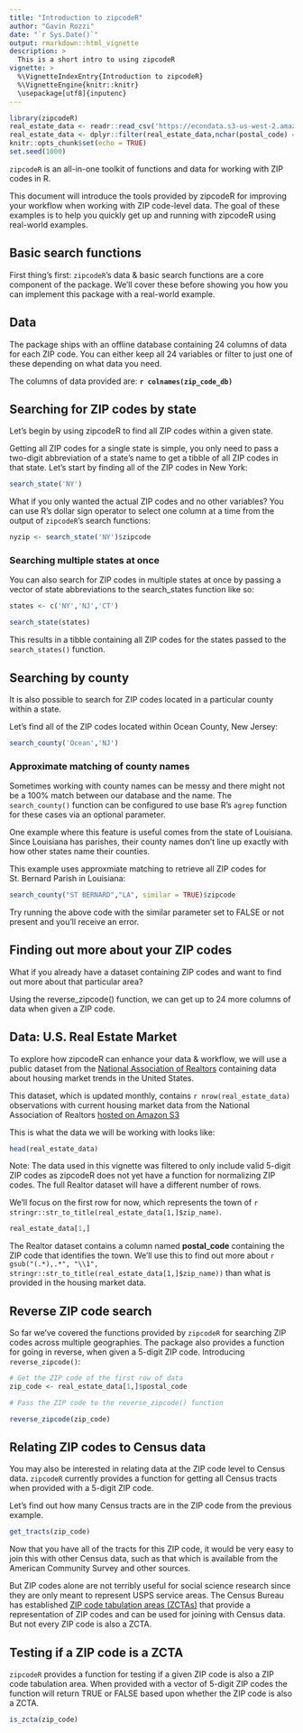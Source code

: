 ```yaml
---
title: "Introduction to zipcodeR"
author: "Gavin Rozzi"
date: "`r Sys.Date()`"
output: rmarkdown::html_vignette
description: >
  This is a short intro to using zipcodeR
vignette: >
  %\VignetteIndexEntry{Introduction to zipcodeR}
  %\VignetteEngine{knitr::knitr}
  \usepackage[utf8]{inputenc}
---
```


```r
library(zipcodeR)
real_estate_data <- readr::read_csv('https://econdata.s3-us-west-2.amazonaws.com/Reports/Core/RDC_Inventory_Core_Metrics_Zip.csv', col_types = readr::cols(postal_code = readr::col_character())) 
real_estate_data <- dplyr::filter(real_estate_data,nchar(postal_code) == 5)
knitr::opts_chunk$set(echo = TRUE)
set.seed(1000)
```

`zipcodeR` is an all-in-one toolkit of functions and data for working with ZIP codes in R.

This document will introduce the tools provided by zipcodeR for improving your workflow when working with ZIP code-level data. The goal of these examples is to help you quickly get up and running with zipcodeR using real-world examples.

## Basic search functions
First thing's first: `zipcodeR`'s data & basic search functions are a core component of the package. We'll cover these before showing you how you can implement this package with a real-world example.

## Data
The package ships with an offline database containing 24 columns of data for each ZIP code. You can either keep all 24 variables or filter to just one of these depending on what data you need.

The columns of data provided are:
**`r colnames(zip_code_db)`**

## Searching for ZIP codes by state
Let's begin by using zipcodeR to find all ZIP codes within a given state.

Getting all ZIP codes for a single state is simple, you only need to pass a two-digit abbreviation of a state's name to get a tibble of all ZIP codes in that state. Let's start by finding all of the ZIP codes in New York:

```r
search_state('NY')
```

What if you only wanted the actual ZIP codes and no other variables? You can use R's dollar sign operator to select one column at a time from the output of `zipcodeR`'s search functions:
```r
nyzip <- search_state('NY')$zipcode
```

### Searching multiple states at once

You can also search for ZIP codes in multiple states at once by passing a vector of state abbreviations to the search_states function like so:

```r
states <- c('NY','NJ','CT')

search_state(states)
```

This results in a tibble containing all ZIP codes for the states passed to the `search_states()` function.

## Searching by county
It is also possible to search for ZIP codes located in a particular county within a state.

Let's find all of the ZIP codes located within Ocean County, New Jersey:
```r
search_county('Ocean','NJ')
```

### Approximate matching of county names
Sometimes working with county names can be messy and there might not be a 100% match between our database and the name. The `search_county()` function can be configured to use base R's `agrep` function for these cases via an optional parameter.

One example where this feature is useful comes from the state of Louisiana. Since Louisiana has parishes, their county names don't line up exactly with how other states name their counties.

This example uses approxmiate matching to retrieve all ZIP codes for St. Bernard Parish in Louisiana:

```r
search_county("ST BERNARD","LA", similar = TRUE)$zipcode
```

Try running the above code with the similar parameter set to FALSE or not present and you'll receive an error.

## Finding out more about your ZIP codes
What if you already have a dataset containing ZIP codes and want to find out more about that particular area?

Using the reverse_zipcode() function, we can get up to 24 more columns of data when given a ZIP code.

## Data: U.S. Real Estate Market

To explore how zipcodeR can enhance your data & workflow, we will use a public dataset from the [National Association of Realtors](https://www.realtor.com/research/data/) containing data about housing market trends in the United States.

This dataset, which is updated monthly, contains `r nrow(real_estate_data)` observations with current housing market data from the National Association of Realtors [hosted on Amazon S3](https://econdata.s3-us-west-2.amazonaws.com/Reports/Core/RDC_Inventory_Core_Metrics_Zip.csv)

This is what the data we will be working with looks like:
```r
head(real_estate_data)
```
Note: The data used in this vignette was filtered to only include valid 5-digit ZIP codes as zipcodeR does not yet have a function for normalizing ZIP codes. The full Realtor dataset will have a different number of rows.

We'll focus on the first row for now, which represents the town of
`r stringr::str_to_title(real_estate_data[1,]$zip_name)`.

```r
real_estate_data[1,]
```

The Realtor dataset contains a column named **postal_code** containing the ZIP code that identifies the town. We'll use this to find out more about `r gsub("(.*),.*", "\\1", stringr::str_to_title(real_estate_data[1,]$zip_name))` than what is provided in the housing market data.

## Reverse ZIP code search
So far we've covered the functions provided by `zipcodeR` for searching ZIP codes across multiple geographies. The package also provides a function for going in reverse, when given a 5-digit ZIP code. Introducing `reverse_zipcode()`:

```r
# Get the ZIP code of the first row of data
zip_code <- real_estate_data[1,]$postal_code

# Pass the ZIP code to the reverse_zipcode() function

reverse_zipcode(zip_code)
```

## Relating ZIP codes to Census data
You may also be interested in relating data at the ZIP code level to Census data. `zipcodeR` currently provides a function for getting all Census tracts when provided with a 5-digit ZIP code.

Let's find out how many Census tracts are in the ZIP code from the previous example.
```r
get_tracts(zip_code)
```
Now that you have all of the tracts for this ZIP code, it would be very easy to join this with other Census data, such as that which is available from the American Community Survey and other sources.

But ZIP codes alone are not terribly useful for social science research since they are only meant to represent USPS service areas. The Census Bureau has established [ZIP code tabulation areas (ZCTAs)](https://www.census.gov/programs-surveys/geography/guidance/geo-areas/zctas.html) that provide a representation of ZIP codes and can be used for joining with Census data. But not every ZIP code is also a ZCTA.

## Testing if a ZIP code is a ZCTA
`zipcodeR` provides a function for testing if a given ZIP code is also a ZIP code tabulation area. When provided with a vector of 5-digit ZIP codes the function will return TRUE or FALSE based upon whether the ZIP code is also a ZCTA.

```r
is_zcta(zip_code)
```
